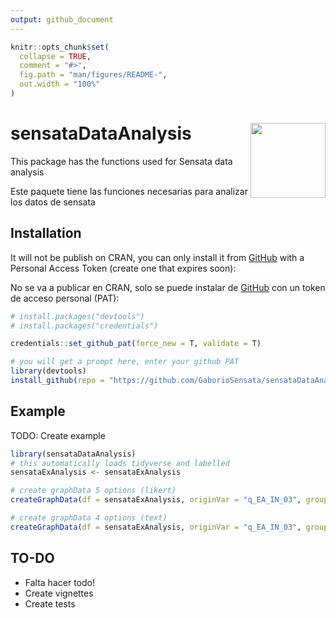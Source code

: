 ```yaml
---
output: github_document
---
```


<!-- README.md is generated from README.Rmd. Please edit that file -->

```r
knitr::opts_chunk$set(
  collapse = TRUE,
  comment = "#>",
  fig.path = "man/figures/README-",
  out.width = "100%"
)
```

# sensataDataAnalysis <img src="man/figures/sensata-small-logo-512x512.png" align="right" width="120" />

<!-- badges: start -->
<!-- badges: end -->


This package has the functions used for Sensata data analysis

Este paquete tiene las funciones necesarias para analizar los datos de sensata

## Installation

It will not be publish on CRAN, you can only install it from [GitHub](https://github.com/) with a Personal Access Token (create one that expires soon):

No se va a publicar en CRAN, solo se puede instalar de [GitHub](https://github.com/) con un token de acceso personal (PAT):


``` r
# install.packages("devtools")
# install.packages("credentials")

credentials::set_github_pat(force_new = T, validate = T)

# you will get a prompt here, enter your github PAT
library(devtools)
install_github(repo = "https://github.com/GaborioSensata/sensataDataAnalysis", ref = "main", auth_token = github_pat())
```

## Example

TODO: Create example

```r
library(sensataDataAnalysis)
# this automatically loads tidyverse and labelled
sensataExAnalysis <- sensataExAnalysis

# create graphData 5 options (likert)
createGraphData(df = sensataExAnalysis, originVar = "q_EA_IN_03", groupVar = "q_EA_CA_10")

# create graphData 4 options (text)
createGraphData(df = sensataExAnalysis, originVar = "q_EA_IN_03", groupVar = "q_EA_CA_10")


```

## TO-DO
- Falta hacer todo!
- Create vignettes
- Create tests

